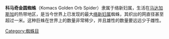 {{Speciesbox
| image = Nephila komaci.png
| image_caption = Diagnostic drawings of female, and male + female reproductive organs
| taxon = Nephila komaci
| authority = [[Matjaž_Kuntner|Kuntner]] & [[Jonathan_A._Coddington|Coddington]], 2009<ref name=WSC_s22448>{{citation |title=Taxon details ''Nephila komaci'' (Linnaeus, 1767) |work=World Spider Catalog |publisher=Natural History Museum Bern |url=http://www.wsc.nmbe.ch/species/22448 |accessdate=2017-05-15 |archive-date=2016-03-04 |archive-url=https://web.archive.org/web/20160304142242/http://www.wsc.nmbe.ch/species/22448 |dead-url=no }}</ref>
}}

'''科马奇金圆蜘蛛'''（Komacs Golden Orb Spider）隶属于络新妇属，生活在[[马达加斯加|马达加斯加]]的热带地区，是当今世界上已发现的最大[[络新妇属|络新妇属]]蜘蛛，其织出的网直径甚至超过一米。这种巨蛛在世界上的数量非常稀少，并且雄性的数量要远远少于雌性。
{{Taxonbar|from=Q310874}}

[[Category:蜘蛛目|Category:蜘蛛目]]
